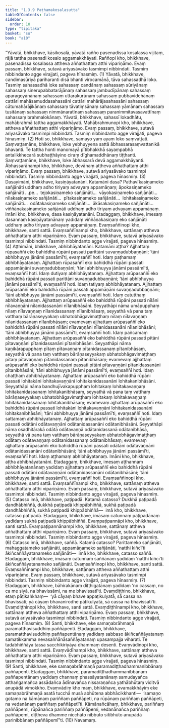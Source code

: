 ```yaml
---
title: "1.3.9 Paṭhamakosalasutta"
tableOfContents: false
sidebar:
  order: 10
type: "tipitaka"
basket: "su"
book: "a10"
---
```



<DynamicBreadcrumb />

<Division number="29" book="a10" bookNo="17" page="303">

<Paragraph number="227" book="a10">
“Yāvatā, bhikkhave, kāsikosalā, yāvatā rañño pasenadissa kosalassa vijitaṃ, rājā tattha pasenadi kosalo aggamakkhāyati. Raññopi kho, bhikkhave, pasenadissa kosalassa attheva aññathattaṃ atthi vipariṇāmo. Evaṃ passaṃ, bhikkhave, sutavā ariyasāvako tasmimpi nibbindati. Tasmiṃ nibbindanto agge virajjati, pageva hīnasmiṃ. (1)
</Paragraph>

<Paragraph number="228" book="a10">
Yāvatā, bhikkhave, candimasūriyā pariharanti disā bhanti virocamānā, tāva sahassadhā loko. Tasmiṃ sahassadhā loke sahassaṃ candānaṃ sahassaṃ sūriyānaṃ sahassaṃ sinerupabbatarājānaṃ sahassaṃ jambudīpānaṃ sahassaṃ aparagoyānānaṃ sahassaṃ uttarakurūnaṃ sahassaṃ pubbavidehānaṃ cattāri mahāsamuddasahassāni cattāri mahārājasahassāni sahassaṃ cātumahārājikānaṃ sahassaṃ tāvatiṃsānaṃ sahassaṃ yāmānaṃ sahassaṃ tusitānaṃ sahassaṃ nimmānaratīnaṃ sahassaṃ paranimmitavasavattīnaṃ sahassaṃ brahmalokānaṃ. Yāvatā, bhikkhave, sahassī lokadhātu, mahābrahmā tattha aggamakkhāyati. Mahābrahmunopi kho, bhikkhave, attheva aññathattaṃ atthi vipariṇāmo. Evaṃ passaṃ, bhikkhave, sutavā ariyasāvako tasmimpi nibbindati. Tasmiṃ nibbindanto agge virajjati, pageva hīnasmiṃ. (2)
</Paragraph>

<Paragraph number="229" book="a10">
Hoti so, bhikkhave, samayo yaṃ ayaṃ loko saṃvaṭṭati. Saṃvaṭṭamāne, bhikkhave, loke yebhuyyena sattā ābhassarasaṃvattanikā bhavanti. Te tattha honti manomayā pītibhakkhā sayaṃpabhā antalikkhecarā subhaṭṭhāyino ciraṃ dīghamaddhānaṃ tiṭṭhanti. Saṃvaṭṭamāne, bhikkhave, loke ābhassarā devā aggamakkhāyanti. Ābhassarānampi kho, bhikkhave, devānaṃ attheva aññathattaṃ atthi vipariṇāmo. Evaṃ passaṃ, bhikkhave, sutavā ariyasāvako tasmimpi nibbindati. Tasmiṃ nibbindanto agge virajjati, pageva hīnasmiṃ. (3)
</Paragraph>

<Paragraph number="230" book="a10">
Dasayimāni, bhikkhave, kasiṇāyatanāni. Katamāni dasa? Pathavīkasiṇameko sañjānāti uddhaṃ adho tiriyaṃ advayaṃ appamāṇaṃ; āpokasiṇameko sañjānāti …pe…  tejokasiṇameko sañjānāti…  vāyokasiṇameko sañjānāti…  nīlakasiṇameko sañjānāti…  pītakasiṇameko sañjānāti…  lohitakasiṇameko sañjānāti…  odātakasiṇameko sañjānāti…  ākāsakasiṇameko sañjānāti…  viññāṇakasiṇameko sañjānāti uddhaṃ adho tiriyaṃ advayaṃ appamāṇaṃ. Imāni kho, bhikkhave, dasa kasiṇāyatanāni.
</Paragraph>

<Paragraph number="231" book="a10">
Etadaggaṃ, bhikkhave, imesaṃ dasannaṃ kasiṇāyatanānaṃ yadidaṃ viññāṇakasiṇaṃ eko sañjānāti uddhaṃ adho tiriyaṃ advayaṃ appamāṇaṃ. Evaṃsaññinopi kho, bhikkhave, santi sattā. Evaṃsaññīnampi kho, bhikkhave, sattānaṃ attheva aññathattaṃ atthi vipariṇāmo. Evaṃ passaṃ, bhikkhave, sutavā ariyasāvako tasmimpi nibbindati. Tasmiṃ nibbindanto agge virajjati, pageva hīnasmiṃ. (4)
</Paragraph>

<Paragraph number="232" book="a10">
Aṭṭhimāni, bhikkhave, abhibhāyatanāni. Katamāni aṭṭha? Ajjhattaṃ rūpasaññī eko bahiddhā rūpāni passati parittāni suvaṇṇadubbaṇṇāni; ‘tāni abhibhuyya jānāmi passāmī’ti, evaṃsaññī hoti. Idaṃ paṭhamaṃ abhibhāyatanaṃ.
</Paragraph>

<Paragraph number="233" book="a10">
Ajjhattaṃ rūpasaññī eko bahiddhā rūpāni passati appamāṇāni suvaṇṇadubbaṇṇāni; ‘tāni abhibhuyya jānāmi passāmī’ti, evaṃsaññī hoti. Idaṃ dutiyaṃ abhibhāyatanaṃ.
</Paragraph>

<Paragraph number="234" book="a10">
Ajjhattaṃ arūpasaññī eko bahiddhā rūpāni passati parittāni suvaṇṇadubbaṇṇāni; ‘tāni abhibhuyya jānāmi passāmī’ti, evaṃsaññī hoti. Idaṃ tatiyaṃ abhibhāyatanaṃ.
</Paragraph>

<Paragraph number="235" book="a10">
Ajjhattaṃ arūpasaññī eko bahiddhā rūpāni passati appamāṇāni suvaṇṇadubbaṇṇāni; ‘tāni abhibhuyya jānāmi passāmī’ti, evaṃsaññī hoti. Idaṃ catutthaṃ abhibhāyatanaṃ.
</Paragraph>

<Paragraph number="236" book="a10">
Ajjhattaṃ arūpasaññī eko bahiddhā rūpāni passati nīlāni nīlavaṇṇāni nīlanidassanāni nīlanibhāsāni. Seyyathāpi nāma umāpupphaṃ nīlaṃ nīlavaṇṇaṃ nīlanidassanaṃ nīlanibhāsaṃ, seyyathā vā pana taṃ vatthaṃ bārāṇaseyyakaṃ ubhatobhāgavimaṭṭhaṃ nīlaṃ nīlavaṇṇaṃ nīlanidassanaṃ nīlanibhāsaṃ; evamevaṃ ajjhattaṃ arūpasaññī eko bahiddhā rūpāni passati nīlāni nīlavaṇṇāni nīlanidassanāni nīlanibhāsāni; ‘tāni abhibhuyya jānāmi passāmī’ti, evaṃsaññī hoti. Idaṃ pañcamaṃ abhibhāyatanaṃ.
</Paragraph>

<Paragraph number="237" book="a10">
Ajjhattaṃ arūpasaññī eko bahiddhā rūpāni passati pītāni pītavaṇṇāni pītanidassanāni pītanibhāsāni. Seyyathāpi nāma kaṇikārapupphaṃ pītaṃ pītavaṇṇaṃ pītanidassanaṃ pītanibhāsaṃ, seyyathā vā pana taṃ vatthaṃ bārāṇaseyyakaṃ ubhatobhāgavimaṭṭhaṃ pītaṃ pītavaṇṇaṃ pītanidassanaṃ pītanibhāsaṃ; evamevaṃ ajjhattaṃ arūpasaññī eko bahiddhā rūpāni passati pītāni pītavaṇṇāni pītanidassanāni pītanibhāsāni; ‘tāni abhibhuyya jānāmi passāmī’ti, evaṃsaññī hoti. Idaṃ chaṭṭhaṃ abhibhāyatanaṃ.
</Paragraph>

<Paragraph number="238" book="a10">
Ajjhattaṃ arūpasaññī eko bahiddhā rūpāni passati lohitakāni lohitakavaṇṇāni lohitakanidassanāni lohitakanibhāsāni. Seyyathāpi nāma bandhujīvakapupphaṃ lohitakaṃ lohitakavaṇṇaṃ lohitakanidassanaṃ lohitakanibhāsaṃ, seyyathā vā pana taṃ vatthaṃ bārāṇaseyyakaṃ ubhatobhāgavimaṭṭhaṃ lohitakaṃ lohitakavaṇṇaṃ lohitakanidassanaṃ lohitakanibhāsaṃ; evamevaṃ ajjhattaṃ arūpasaññī eko bahiddhā rūpāni passati lohitakāni lohitakavaṇṇāni lohitakanidassanāni lohitakanibhāsāni; ‘tāni abhibhuyya jānāmi passāmī’ti, evaṃsaññī hoti. Idaṃ sattamaṃ abhibhāyatanaṃ.
</Paragraph>

<Paragraph number="239" book="a10">
Ajjhattaṃ arūpasaññī eko bahiddhā rūpāni passati odātāni odātavaṇṇāni odātanidassanāni odātanibhāsāni. Seyyathāpi nāma osadhitārakā odātā odātavaṇṇā odātanidassanā odātanibhāsā, seyyathā vā pana taṃ vatthaṃ bārāṇaseyyakaṃ ubhatobhāgavimaṭṭhaṃ odātaṃ odātavaṇṇaṃ odātanidassanaṃ odātanibhāsaṃ; evamevaṃ ajjhattaṃ arūpasaññī eko bahiddhā rūpāni passati odātāni odātavaṇṇāni odātanidassanāni odātanibhāsāni; ‘tāni abhibhuyya jānāmi passāmī’ti, evaṃsaññī hoti. Idaṃ aṭṭhamaṃ abhibhāyatanaṃ. Imāni kho, bhikkhave, aṭṭha abhibhāyatanāni.
</Paragraph>

<Paragraph number="240" book="a10">
Etadaggaṃ, bhikkhave, imesaṃ aṭṭhannaṃ abhibhāyatanānaṃ yadidaṃ ajjhattaṃ arūpasaññī eko bahiddhā rūpāni passati odātāni odātavaṇṇāni odātanidassanāni odātanibhāsāni; ‘tāni abhibhuyya jānāmi passāmī’ti, evaṃsaññī hoti. Evaṃsaññinopi kho, bhikkhave, santi sattā. Evaṃsaññīnampi kho, bhikkhave, sattānaṃ attheva aññathattaṃ atthi vipariṇāmo. Evaṃ passaṃ, bhikkhave, sutavā ariyasāvako tasmimpi nibbindati. Tasmiṃ nibbindanto agge virajjati, pageva hīnasmiṃ. (5)
</Paragraph>

<Paragraph number="241" book="a10">
Catasso imā, bhikkhave, paṭipadā. Katamā catasso? Dukkhā paṭipadā dandhābhiññā, dukkhā paṭipadā khippābhiññā, sukhā paṭipadā dandhābhiññā, sukhā paṭipadā khippābhiññā—  imā kho, bhikkhave, catasso paṭipadā.
</Paragraph>

<Paragraph number="242" book="a10">
Etadaggaṃ, bhikkhave, imāsaṃ catunnaṃ paṭipadānaṃ yadidaṃ sukhā paṭipadā khippābhiññā. Evaṃpaṭipannāpi kho, bhikkhave, santi sattā. Evaṃpaṭipannānampi kho, bhikkhave, sattānaṃ attheva aññathattaṃ atthi vipariṇāmo. Evaṃ passaṃ, bhikkhave, sutavā ariyasāvako tasmimpi nibbindati. Tasmiṃ nibbindanto agge virajjati, pageva hīnasmiṃ. (6)
</Paragraph>

<Paragraph number="243" book="a10">
Catasso imā, bhikkhave, saññā. Katamā catasso? Parittameko sañjānāti, mahaggatameko sañjānāti, appamāṇameko sañjānāti, ‘natthi kiñcī’ti ākiñcaññāyatanameko sañjānāti—  imā kho, bhikkhave, catasso saññā.
</Paragraph>

<Paragraph number="244" book="a10">
Etadaggaṃ, bhikkhave, imāsaṃ catunnaṃ saññānaṃ yadidaṃ ‘natthi kiñcī’ti ākiñcaññāyatanameko sañjānāti. Evaṃsaññinopi kho, bhikkhave, santi sattā. Evaṃsaññīnampi kho, bhikkhave, sattānaṃ attheva aññathattaṃ atthi vipariṇāmo. Evaṃ passaṃ, bhikkhave, sutavā ariyasāvako tasmimpi nibbindati. Tasmiṃ nibbindanto agge virajjati, pageva hīnasmiṃ. (7)
</Paragraph>

<Paragraph number="245" book="a10">
Etadaggaṃ, bhikkhave, bāhirakānaṃ diṭṭhigatānaṃ yadidaṃ ‘no cassaṃ, no ca me siyā, na bhavissāmi, na me bhavissatī’ti. Evaṃdiṭṭhino, bhikkhave, etaṃ pāṭikaṅkhaṃ—  ‘yā cāyaṃ bhave appaṭikulyatā, sā cassa na bhavissati; yā cāyaṃ bhavanirodhe pāṭikulyatā, sā cassa na bhavissatī’ti. Evaṃdiṭṭhinopi kho, bhikkhave, santi sattā. Evaṃdiṭṭhīnampi kho, bhikkhave, sattānaṃ attheva aññathattaṃ atthi vipariṇāmo. Evaṃ passaṃ, bhikkhave, sutavā ariyasāvako tasmimpi nibbindati. Tasmiṃ nibbindanto agge virajjati, pageva hīnasmiṃ. (8)
</Paragraph>

<Paragraph number="246" book="a10">
Santi, bhikkhave, eke samaṇabrāhmaṇā paramatthavisuddhiṃ paññāpenti. Etadaggaṃ, bhikkhave, paramatthavisuddhiṃ paññapentānaṃ yadidaṃ sabbaso ākiñcaññāyatanaṃ samatikkamma nevasaññānāsaññāyatanaṃ upasampajja viharati. Te tadabhiññāya tassa sacchikiriyāya dhammaṃ desenti. Evaṃvādinopi kho, bhikkhave, santi sattā. Evaṃvādīnampi kho, bhikkhave, sattānaṃ attheva aññathattaṃ atthi vipariṇāmo. Evaṃ passaṃ, bhikkhave, sutavā ariyasāvako tasmimpi nibbindati. Tasmiṃ nibbindanto agge virajjati, pageva hīnasmiṃ. (9)
</Paragraph>

<Paragraph number="247" book="a10">
Santi, bhikkhave, eke samaṇabrāhmaṇā paramadiṭṭhadhammanibbānaṃ paññāpenti. Etadaggaṃ, bhikkhave, paramadiṭṭhadhammanibbānaṃ paññapentānaṃ yadidaṃ channaṃ phassāyatanānaṃ samudayañca atthaṅgamañca assādañca ādīnavañca nissaraṇañca yathābhūtaṃ viditvā anupādā vimokkho. Evaṃvādiṃ kho maṃ, bhikkhave, evamakkhāyiṃ eke samaṇabrāhmaṇā asatā tucchā musā abhūtena abbhācikkhanti—  ‘samaṇo gotamo na kāmānaṃ pariññaṃ paññāpeti, na rūpānaṃ pariññaṃ paññāpeti, na vedanānaṃ pariññaṃ paññāpetī’ti. Kāmānañcāhaṃ, bhikkhave, pariññaṃ paññāpemi, rūpānañca pariññaṃ paññāpemi, vedanānañca pariññaṃ paññāpemi, diṭṭheva dhamme nicchāto nibbuto sītibhūto anupādā parinibbānaṃ paññāpemī”ti. (10)

</Paragraph>
</Division>

<Paragraph number="248" type="center" book="a10">
Navamaṃ.
</Paragraph>